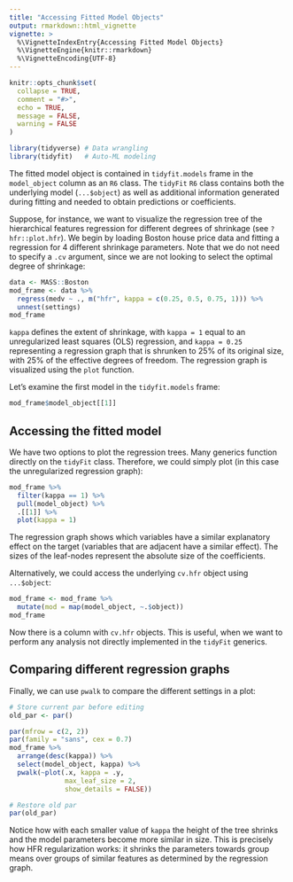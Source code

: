 ```yaml
---
title: "Accessing Fitted Model Objects"
output: rmarkdown::html_vignette
vignette: >
  %\VignetteIndexEntry{Accessing Fitted Model Objects}
  %\VignetteEngine{knitr::rmarkdown}
  %\VignetteEncoding{UTF-8}
---
```


```r
knitr::opts_chunk$set(
  collapse = TRUE,
  comment = "#>",
  echo = TRUE,
  message = FALSE,
  warning = FALSE
)
```

```r
library(tidyverse) # Data wrangling
library(tidyfit)   # Auto-ML modeling
```

The fitted model object is contained in `tidyfit.models` frame in the `model_object` column as an `R6` class. The `tidyFit` `R6` class contains both the underlying model (`...$object`) as well as additional information generated during fitting and needed to obtain predictions or coefficients.

Suppose, for instance, we want to visualize the regression tree of the hierarchical features regression for different degrees of shrinkage (see `?hfr::plot.hfr`). We begin by loading Boston house price data and fitting a regression for 4 different shrinkage parameters. Note that we do not need to specify a `.cv` argument, since we are not looking to select the optimal degree of shrinkage:

```r
data <- MASS::Boston
mod_frame <- data %>% 
  regress(medv ~ ., m("hfr", kappa = c(0.25, 0.5, 0.75, 1))) %>% 
  unnest(settings)
mod_frame
```

`kappa` defines the extent of shrinkage, with `kappa = 1` equal to an unregularized least squares (OLS) regression, and `kappa = 0.25` representing a regression graph that is shrunken to 25% of its original size, with 25% of the effective degrees of freedom. The regression graph is visualized using the `plot` function.

Let's examine the first model in the `tidyfit.models` frame:

```r
mod_frame$model_object[[1]]
```

## Accessing the fitted model

We have two options to plot the regression trees. Many generics function directly on the `tidyFit` class. Therefore, we could simply plot (in this case the unregularized regression graph):

```r
mod_frame %>% 
  filter(kappa == 1) %>% 
  pull(model_object) %>% 
  .[[1]] %>% 
  plot(kappa = 1)
```

The regression graph shows which variables have a similar explanatory effect on the target (variables that are adjacent have a similar effect). The sizes of the leaf-nodes represent the absolute size of the coefficients.

Alternatively, we could access the underlying `cv.hfr` object using `...$object`:

```r
mod_frame <- mod_frame %>% 
  mutate(mod = map(model_object, ~.$object))
mod_frame
```

Now there is a column with `cv.hfr` objects. This is useful, when we want to perform any analysis not directly implemented in the `tidyFit` generics.

## Comparing different regression graphs

Finally, we can use `pwalk` to compare the different settings in a plot:

```r
# Store current par before editing
old_par <- par()

par(mfrow = c(2, 2))
par(family = "sans", cex = 0.7)
mod_frame %>% 
  arrange(desc(kappa)) %>% 
  select(model_object, kappa) %>% 
  pwalk(~plot(.x, kappa = .y, 
              max_leaf_size = 2, 
              show_details = FALSE))
```

```r
# Restore old par
par(old_par)
```

Notice how with each smaller value of `kappa` the height of the tree shrinks and the model parameters become more similar in size. This is precisely how HFR regularization works: it shrinks the parameters towards group means over groups of similar features as determined by the regression graph.
